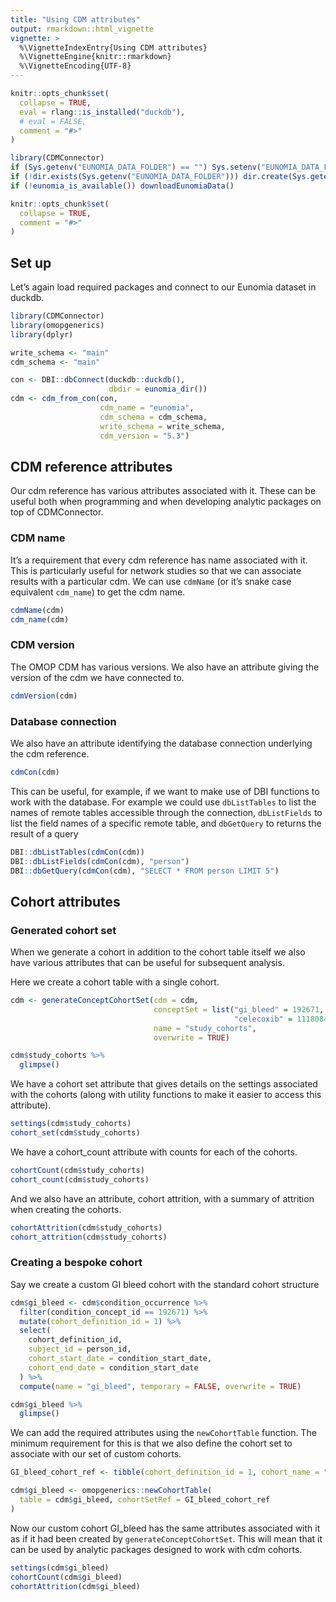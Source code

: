 ```yaml
---
title: "Using CDM attributes"
output: rmarkdown::html_vignette
vignette: >
  %\VignetteIndexEntry{Using CDM attributes}
  %\VignetteEngine{knitr::rmarkdown}
  %\VignetteEncoding{UTF-8}
---
```


```r
knitr::opts_chunk$set(
  collapse = TRUE,
  eval = rlang::is_installed("duckdb"),
  # eval = FALSE,
  comment = "#>"
)
```

```r
library(CDMConnector)
if (Sys.getenv("EUNOMIA_DATA_FOLDER") == "") Sys.setenv("EUNOMIA_DATA_FOLDER" = file.path(tempdir(), "eunomia"))
if (!dir.exists(Sys.getenv("EUNOMIA_DATA_FOLDER"))) dir.create(Sys.getenv("EUNOMIA_DATA_FOLDER"))
if (!eunomia_is_available()) downloadEunomiaData()

knitr::opts_chunk$set(
  collapse = TRUE,
  comment = "#>"
)
```

## Set up
Let's again load required packages and connect to our Eunomia dataset in duckdb.

```r
library(CDMConnector)
library(omopgenerics)
library(dplyr)

write_schema <- "main"
cdm_schema <- "main"

con <- DBI::dbConnect(duckdb::duckdb(), 
                      dbdir = eunomia_dir())
cdm <- cdm_from_con(con, 
                    cdm_name = "eunomia", 
                    cdm_schema = cdm_schema, 
                    write_schema = write_schema, 
                    cdm_version = "5.3")
```

## CDM reference attributes

Our cdm reference has various attributes associated with it. These can be useful both when programming and when developing analytic packages on top of CDMConnector.  

### CDM name
It's a requirement that every cdm reference has name associated with it. This is particularly useful for network studies so that we can associate results with a particular cdm. We can use `cdmName` (or it's snake case equivalent `cdm_name`) to get the cdm name.
```r
cdmName(cdm)
cdm_name(cdm)
```

### CDM version
The OMOP CDM has various versions. We also have an attribute giving the version of the cdm we have connected to.
```r
cdmVersion(cdm)
```

### Database connection
We also have an attribute identifying the database connection underlying the cdm reference.
```r
cdmCon(cdm)
```

This can be useful, for example, if we want to make use of DBI functions to work with the database. For example we could use `dbListTables` to list the names of remote tables accessible through the connection, `dbListFields` to list the field names of a specific remote table, and `dbGetQuery` to returns the result of a query 
```r
DBI::dbListTables(cdmCon(cdm))
DBI::dbListFields(cdmCon(cdm), "person")
DBI::dbGetQuery(cdmCon(cdm), "SELECT * FROM person LIMIT 5")
```

## Cohort attributes
### Generated cohort set
When we generate a cohort in addition to the cohort table itself we also have various attributes that can be useful for subsequent analysis.

Here we create a cohort table with a single cohort.
```r
cdm <- generateConceptCohortSet(cdm = cdm, 
                                conceptSet = list("gi_bleed" = 192671,
                                                  "celecoxib" = 1118084), 
                                name = "study_cohorts",
                                overwrite = TRUE)

cdm$study_cohorts %>% 
  glimpse()
```

We have a cohort set attribute that gives details on the settings associated with the cohorts (along with utility functions to make it easier to access this attribute).
```r
settings(cdm$study_cohorts)
cohort_set(cdm$study_cohorts) 
```

We have a cohort_count attribute with counts for each of the cohorts.
```r
cohortCount(cdm$study_cohorts)
cohort_count(cdm$study_cohorts)
```

And we also have an attribute, cohort attrition, with a summary of attrition when creating the cohorts.

```r
cohortAttrition(cdm$study_cohorts)
cohort_attrition(cdm$study_cohorts)
```


### Creating a bespoke cohort
Say we create a custom GI bleed cohort with the standard cohort structure
```r
cdm$gi_bleed <- cdm$condition_occurrence %>% 
  filter(condition_concept_id == 192671) %>% 
  mutate(cohort_definition_id = 1) %>% 
  select(
    cohort_definition_id, 
    subject_id = person_id, 
    cohort_start_date = condition_start_date, 
    cohort_end_date = condition_start_date
  ) %>% 
  compute(name = "gi_bleed", temporary = FALSE, overwrite = TRUE)

cdm$gi_bleed %>% 
  glimpse()
```

We can add the required attributes using the `newCohortTable` function. The minimum requirement for this is that we also define the cohort set to associate with our set of custom cohorts.

```r
GI_bleed_cohort_ref <- tibble(cohort_definition_id = 1, cohort_name = "custom_gi_bleed")

cdm$gi_bleed <- omopgenerics::newCohortTable(
  table = cdm$gi_bleed, cohortSetRef = GI_bleed_cohort_ref
)
```

Now our custom cohort GI_bleed has the same attributes associated with it as if it had been created by `generateConceptCohortSet`. This will mean that it can be used by analytic packages designed to work with cdm cohorts.

```r
settings(cdm$gi_bleed)
cohortCount(cdm$gi_bleed)
cohortAttrition(cdm$gi_bleed)
```
